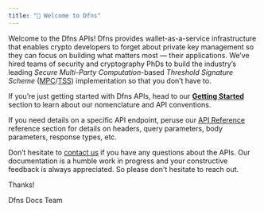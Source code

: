 ```yaml
---
title: "👋 Welcome to Dfns"
---
```


Welcome to the Dfns APIs! Dfns provides wallet-as-a-service infrastructure that enables crypto developers to forget about private key management so they can focus on building what matters most — their applications. We’ve hired teams of security and cryptography PhDs to build the industry’s leading _Secure Multi-Party Computation_-based _Threshold Signature Scheme_ ([MPC](https://en.wikipedia.org/wiki/Secure_multi-party_computation)/[TSS](https://en.wikipedia.org/wiki/Threshold_cryptosystem)) implementation so that you don’t have to.

If you’re just getting started with Dfns APIs, head to our [**Getting Started**](/introduction/quickstart) section to learn about our nomenclature and API conventions.

If you need details on a specific API endpoint, peruse our [API Reference](/api-reference) reference section for details on headers, query parameters, body parameters, response types, etc.

Don’t hesitate to [contact us](https://support.dfns.co) if you have any questions about the APIs. Our documentation is a humble work in progress and your constructive feedback is always appreciated. So please don't hesitate to reach out.

Thanks!

Dfns Docs Team
